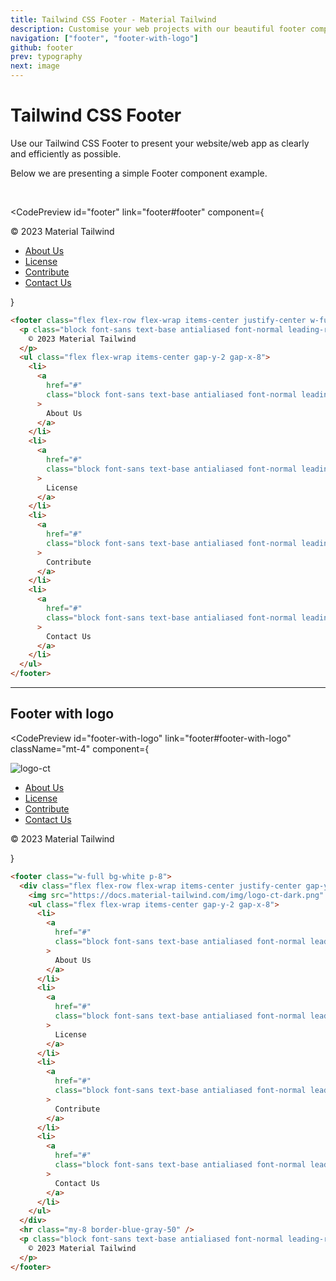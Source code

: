 ```yaml
---
title: Tailwind CSS Footer - Material Tailwind
description: Customise your web projects with our beautiful footer component for Tailwind CSS using Material Design guidelines.
navigation: ["footer", "footer-with-logo"]
github: footer
prev: typography
next: image
---
```


# Tailwind CSS Footer

Use our Tailwind CSS Footer to present your website/web app as clearly and efficiently as possible.

Below we are presenting a simple Footer component example.

<br />

<CodePreview
  id="footer"
  link="footer#footer"
  component={
    <footer className="flex w-full flex-row flex-wrap items-center justify-center gap-y-6 gap-x-12 border-t border-blue-gray-50 py-6 text-center md:justify-between">
      <p className="block font-sans text-base font-normal leading-relaxed text-blue-gray-900 antialiased">
        © 2023 Material Tailwind
      </p>
      <ul className="flex flex-wrap items-center gap-y-2 gap-x-8">
        <li>
          <a
            href="#"
            className="block font-sans text-base font-normal leading-relaxed text-blue-gray-900 antialiased transition-colors hover:text-pink-500 focus:text-pink-500"
          >
            About Us
          </a>
        </li>
        <li>
          <a
            href="#"
            className="block font-sans text-base font-normal leading-relaxed text-blue-gray-900 antialiased transition-colors hover:text-pink-500 focus:text-pink-500"
          >
            License
          </a>
        </li>
        <li>
          <a
            href="#"
            className="block font-sans text-base font-normal leading-relaxed text-blue-gray-900 antialiased transition-colors hover:text-pink-500 focus:text-pink-500"
          >
            Contribute
          </a>
        </li>
        <li>
          <a
            href="#"
            className="block font-sans text-base font-normal leading-relaxed text-blue-gray-900 antialiased transition-colors hover:text-pink-500 focus:text-pink-500"
          >
            Contact Us
          </a>
        </li>
      </ul>
    </footer>
  }
>
  ```html
  <footer class="flex flex-row flex-wrap items-center justify-center w-full py-6 text-center border-t gap-y-6 gap-x-12 border-blue-gray-50 md:justify-between">
    <p class="block font-sans text-base antialiased font-normal leading-relaxed text-blue-gray-900">
      © 2023 Material Tailwind
    </p>
    <ul class="flex flex-wrap items-center gap-y-2 gap-x-8">
      <li>
        <a
          href="#"
          class="block font-sans text-base antialiased font-normal leading-relaxed transition-colors text-blue-gray-900 hover:text-pink-500 focus:text-pink-500"
        >
          About Us
        </a>
      </li>
      <li>
        <a
          href="#"
          class="block font-sans text-base antialiased font-normal leading-relaxed transition-colors text-blue-gray-900 hover:text-pink-500 focus:text-pink-500"
        >
          License
        </a>
      </li>
      <li>
        <a
          href="#"
          class="block font-sans text-base antialiased font-normal leading-relaxed transition-colors text-blue-gray-900 hover:text-pink-500 focus:text-pink-500"
        >
          Contribute
        </a>
      </li>
      <li>
        <a
          href="#"
          class="block font-sans text-base antialiased font-normal leading-relaxed transition-colors text-blue-gray-900 hover:text-pink-500 focus:text-pink-500"
        >
          Contact Us
        </a>
      </li>
    </ul>
  </footer>
  ```
</CodePreview>

---

## Footer with logo

<CodePreview
  id="footer-with-logo"
  link="footer#footer-with-logo"
  className="mt-4"
  component={
    <footer className="w-full bg-white p-8">
      <div className="flex flex-row flex-wrap items-center justify-center gap-y-6 gap-x-12 bg-white text-center md:justify-between">
        <img src="https://docs.material-tailwind.com/img/logo-ct-dark.png" alt="logo-ct" className="w-10" />
        <ul className="flex flex-wrap items-center gap-y-2 gap-x-8">
          <li>
            <a
              href="#"
              className="block font-sans text-base font-normal leading-relaxed text-blue-gray-900 antialiased transition-colors hover:text-pink-500 focus:text-pink-500"
            >
              About Us
            </a>
          </li>
          <li>
            <a
              href="#"
              className="block font-sans text-base font-normal leading-relaxed text-blue-gray-900 antialiased transition-colors hover:text-pink-500 focus:text-pink-500"
            >
              License
            </a>
          </li>
          <li>
            <a
              href="#"
              className="block font-sans text-base font-normal leading-relaxed text-blue-gray-900 antialiased transition-colors hover:text-pink-500 focus:text-pink-500"
            >
              Contribute
            </a>
          </li>
          <li>
            <a
              href="#"
              className="block font-sans text-base font-normal leading-relaxed text-blue-gray-900 antialiased transition-colors hover:text-pink-500 focus:text-pink-500"
            >
              Contact Us
            </a>
          </li>
        </ul>
      </div>
      <span className="my-8 block border-t border-blue-gray-50" />
      <p className="block text-center font-sans text-base font-normal leading-relaxed text-blue-gray-900 antialiased">
        © 2023 Material Tailwind
      </p>
    </footer>
  }
>
  ```html
  <footer class="w-full bg-white p-8">
    <div class="flex flex-row flex-wrap items-center justify-center gap-y-6 gap-x-12 bg-white text-center md:justify-between">
      <img src="https://docs.material-tailwind.com/img/logo-ct-dark.png" alt="logo-ct" class="w-10" />
      <ul class="flex flex-wrap items-center gap-y-2 gap-x-8">
        <li>
          <a
            href="#"
            class="block font-sans text-base antialiased font-normal leading-relaxed transition-colors text-blue-gray-900 hover:text-pink-500 focus:text-pink-500"
          >
            About Us
          </a>
        </li>
        <li>
          <a
            href="#"
            class="block font-sans text-base antialiased font-normal leading-relaxed transition-colors text-blue-gray-900 hover:text-pink-500 focus:text-pink-500"
          >
            License
          </a>
        </li>
        <li>
          <a
            href="#"
            class="block font-sans text-base antialiased font-normal leading-relaxed transition-colors text-blue-gray-900 hover:text-pink-500 focus:text-pink-500"
          >
            Contribute
          </a>
        </li>
        <li>
          <a
            href="#"
            class="block font-sans text-base antialiased font-normal leading-relaxed transition-colors text-blue-gray-900 hover:text-pink-500 focus:text-pink-500"
          >
            Contact Us
          </a>
        </li>
      </ul>
    </div>
    <hr class="my-8 border-blue-gray-50" />
    <p class="block font-sans text-base antialiased font-normal leading-relaxed text-center text-blue-gray-900">
      © 2023 Material Tailwind
    </p>
  </footer>
  ```
</CodePreview>
